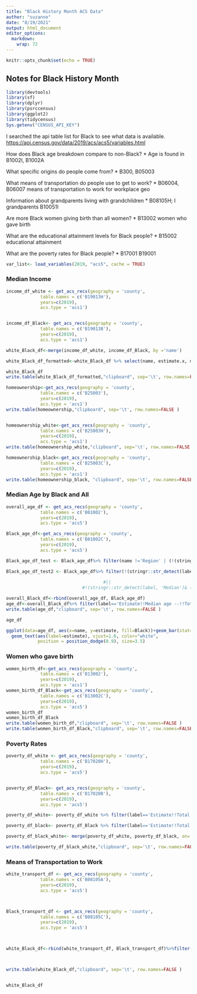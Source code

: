 ```yaml
---
title: "Black History Month ACS Data"
author: "suzanne"
date: "8/19/2021"
output: html_document
editor_options: 
  markdown: 
    wrap: 72
---
```


```r
knitr::opts_chunk$set(echo = TRUE)
```

## Notes for Black History Month

```r
library(devtools)
library(sf)
library(dplyr)
library(psrccensus)
library(ggplot2)
library(tidycensus)
Sys.getenv("CENSUS_API_KEY")
```

I searched the api table list for Black to see what data is available.
<https://api.census.gov/data/2019/acs/acs5/variables.html>

How does Black age breakdown compare to non-Black? \* Age is found in
B1002I, B1002A



What specific origins do people come from? \* B300, B05003

What means of transportation do people use to get to work? \* B06004,
B06007 means of transportation to work for workplace geo

Information about grandparents living with grandchildren \* B08105H; I
grandparents B10051I

Are more Black women giving birth than all women? \* B13002 women who
gave birth

What are the educational attainment levels for Black people? \* B15002
educational attainment

What are the poverty rates for Black people? \* B17001 B19001

```r
var_list<- load_variables(2019, "acs5", cache = TRUE)
```


### Median Income

```r

income_df_white <- get_acs_recs(geography = 'county',
             table.names = c('B19013H'),
             years=c(2019),
             acs.type = 'acs1')


income_df_Black<- get_acs_recs(geography = 'county',
             table.names = c('B19013B'),
             years=c(2019),
             acs.type = 'acs1')

white_Black_df<-merge(income_df_white, income_df_Black, by ='name')

white_Black_df_formatted<-white_Black_df %>% select(name, estimate.x, moe.x, estimate.y, moe.y) %>% rename(County= name, white_nonhispanic_median_income=estimate.x, white_nonhispanic_median_income_moe=moe.x, black_median_income=estimate.y, black_median_income_moe=moe.y)

white_Black_df
write.table(white_Black_df_formatted,"clipboard", sep='\t', row.names=FALSE )

```
```r
homeownership<-get_acs_recs(geography = 'county',
             table.names = c('B25003'),
             years=c(2019),
             acs.type = 'acs1')
write.table(homeownership,"clipboard", sep='\t', row.names=FALSE )


homeownership_white<-get_acs_recs(geography = 'county',
             table.names = c('B25003H'),
             years=c(2019),
             acs.type = 'acs1')
write.table(homeownership_white,"clipboard", sep='\t', row.names=FALSE )

homeownership_black<-get_acs_recs(geography = 'county',
             table.names = c('B25003C'),
             years=c(2019),
             acs.type = 'acs1')
write.table(homeownership_black, "clipboard", sep='\t', row.names=FALSE )
```

### Median Age by Black and All

```r

overall_age_df <- get_acs_recs(geography = 'county',
             table.names = c('B01002'),
             years=c(2019),
             acs.type = 'acs5')

Black_age_df<-get_acs_recs(geography = 'county',
             table.names = c('B01002C'),
             years=c(2019),
             acs.type = 'acs5')

Black_age_df_test <- Black_age_df%>% filter(name !='Region' | (!(stringr::str_detect(label, 'Median'))&(stringr::str_detect(label, 'Average'))))

Black_age_df_test2 <- Black_age_df%>% filter(!(stringr::str_detect(label, 'Median')))
                                     
                                     #||
                             #!(stringr::str_detect(label, 'Median')& (stringr::str_detect(label,'Average'))))

overall_Black_df<-rbind(overall_age_df, Black_age_df)
age_df<-overall_Black_df%>% filter(label=='Estimate!!Median age --!!Total:' & name !='Region') %>% mutate('Black'=ifelse(variable=='B01002_001', 'All Population', 'Black Population'))
write.table(age_df,"clipboard", sep='\t', row.names=FALSE )

age_df

ggplot(data=age_df, aes(x=name, y=estimate, fill=Black))+geom_bar(stat='identity', position=position_dodge())+
  geom_text(aes(label=estimate), vjust=1.6, color="white",
            position = position_dodge(0.9), size=3.5)

```

### Women who gave birth

```r
women_birth_df<-get_acs_recs(geography = 'county',
             table.names = c('B13002'),
             years=c(2019),
             acs.type = 'acs1') 
women_birth_df_Black<-get_acs_recs(geography = 'county',
             table.names = c('B13002C'),
             years=c(2019),
             acs.type = 'acs5')
women_birth_df
women_birth_df_Black
write.table(women_birth_df,"clipboard", sep='\t', row.names=FALSE )
write.table(women_birth_df_Black,"clipboard", sep='\t', row.names=FALSE )
```

### Poverty Rates

```r
poverty_df_white <- get_acs_recs(geography = 'county',
             table.names = c('B17020H'),
             years=c(2019),
             acs.type = 'acs5')


poverty_df_Black<- get_acs_recs(geography = 'county',
             table.names = c('B17020B'),
             years=c(2019),
             acs.type = 'acs5')

poverty_df_white<- poverty_df_white %>% filter(label=='Estimate!!Total:' | label=='Estimate!!Total:!!Income in the past 12 months below poverty level:')%>%select(name, estimate,moe,label)%>%tidyr::pivot_wider(names_from=label,values_from=c(estimate,moe) )

poverty_df_black<- poverty_df_Black %>% filter(label=='Estimate!!Total:' | label=='Estimate!!Total:!!Income in the past 12 months below poverty level:')%>%select(name, estimate,moe,label)%>%tidyr::pivot_wider(names_from=label,values_from=c(estimate,moe) )

poverty_df_black_white<- merge(poverty_df_white, poverty_df_black, on='name')

write.table(poverty_df_black_white,"clipboard", sep='\t', row.names=FALSE )

```



### Means of Transportation to Work

```r

white_transport_df <- get_acs_recs(geography = 'county',
             table.names = c('B08105A'),
             years=c(2019),
             acs.type = 'acs5')



Black_transport_df <- get_acs_recs(geography = 'county',
             table.names = c('B08105C'),
             years=c(2019),
             acs.type = 'acs5')



white_Black_df<-rbind(white_transport_df, Black_transport_df)%>%filter(name=='Region')



write.table(white_Black_df,"clipboard", sep='\t', row.names=FALSE )


white_Black_df



```





